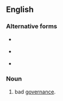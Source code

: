 ==English==

===Alternative forms===
* {{l|en|misgouvernance}} {{qualifier|obsolete|rare}}
* {{l|en|misgouvernaunce}} {{qualifier|obsolete|rare}}
* {{l|en|misgovernaunce}} {{qualifier|obsolete}}

===Noun===
{{en-noun|-}}

# bad [[governance]].